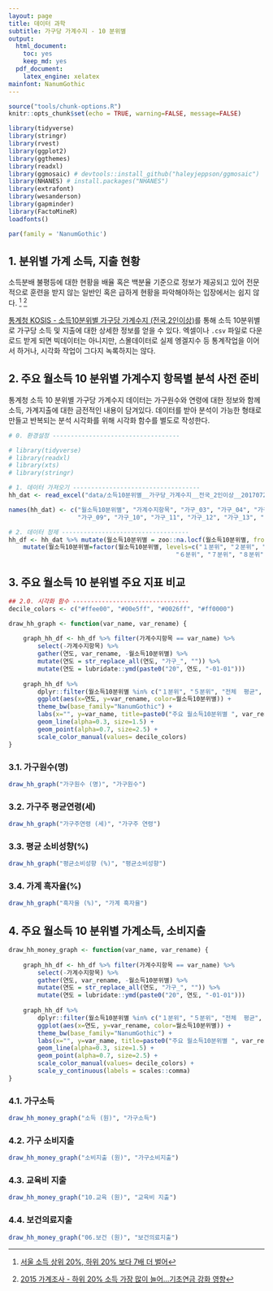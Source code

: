 ```yaml
---
layout: page
title: 데이터 과학
subtitle: 가구당 가계수지 - 10 분위별
output:
  html_document: 
    toc: yes
    keep_md: yes
  pdf_document:
    latex_engine: xelatex
mainfont: NanumGothic
---
```


```r
source("tools/chunk-options.R")
knitr::opts_chunk$set(echo = TRUE, warning=FALSE, message=FALSE)

library(tidyverse)
library(stringr)
library(rvest)
library(ggplot2)
library(ggthemes)
library(readxl)
library(ggmosaic) # devtools::install_github("haleyjeppson/ggmosaic")
library(NHANES) # install.packages("NHANES")
library(extrafont)
library(wesanderson)
library(gapminder)
library(FactoMineR)
loadfonts()

par(family = 'NanumGothic')
```

## 1. 분위별 가계 소득, 지출 현황

소득분배 불평등에 대한 현황을 배율 혹은 백분율 기준으로 정보가 제공되고 있어 전문적으로 
훈련을 받지 않는 일반인 혹은 급하게 현황을 파악해야하는 입장에서는 쉽지 않다. [^household-inequality] [^chosun-inequality]

[^household-inequality]: [서울 소득 상위 20%, 하위 20% 보다 7배 더 벌어](http://news.hankyung.com/article/2017052557597)

[^chosun-inequality]: [2015 가계조사 - 하위 20% 소득 가장 많이 늘어…기초연금 강화 영향](http://biz.chosun.com/site/data/html_dir/2015/12/21/2015122101506.html)

[통계청 KOSIS - 소득10분위별 가구당 가계수지 (전국,2인이상)](http://kosis.kr/statHtml/statHtml.do?orgId=101&tblId=DT_1L9H008&conn_path=I3)를 통해 
소득 10분위별로 가구당 소득 및 지출에 대한 상세한 정보를 얻을 수 있다. 
엑셀이나 `.csv` 파일로 다운로드 받게 되면 빅데이터는 아니지만, 스몰데이터로 실제 엥겔지수 등 통계작업을 이어서 하거나, 시각화 작업이 그다지 녹록하지는 않다.

## 2. 주요 월소득 10 분위별 가계수지 항목별 분석 사전 준비

통계청 소득 10 분위별 가구당 가계수지 데이터는 가구원수와 연령에 대한 정보와 함께 소득, 가계지출에 대한 금전적인 내용이 담겨있다.
데이터를 받아 분석이 가능한 형태로 만들고 반복되는 분석 시각화를 위해 시각화 함수를 별도로 작성한다.

``` r
# 0. 환경설정 -----------------------------------

# library(tidyverse)
# library(readxl)
# library(xts)
# library(stringr)

# 1. 데이터 가져오기 -----------------------------------
hh_dat <- read_excel("data/소득10분위별__가구당_가계수지__전국_2인이상__20170725133926.xlsx", sheet="데이터", skip=1)

names(hh_dat) <- c("월소득10분위별", "가계수지항목", "가구_03", "가구_04", "가구_05", "가구_06", "가구_07", "가구_08", 
                   "가구_09", "가구_10", "가구_11", "가구_12", "가구_13", "가구_14", "가구_15", "가구_16")

# 2. 데이터 정제 -----------------------------------
hh_df <- hh_dat %>% mutate(월소득10분위별 = zoo::na.locf(월소득10분위별, fromLast=FALSE)) %>% 
    mutate(월소득10분위별=factor(월소득10분위별, levels=c("１분위", "２분위", "３분위", "４분위", "５분위", "전체  평균",
                                              "６분위", "７분위", "８분위", "９분위", "１０분위")))
```


## 3. 주요 월소득 10 분위별 주요 지표 비교 {.tabset .tabset-fade .tabset-pills}

``` r
## 2.0. 시각화 함수 --------------------------------
decile_colors <- c("#ffee00", "#00e5ff", "#0026ff", "#ff0000")

draw_hh_graph <- function(var_name, var_rename) {
    
    graph_hh_df <- hh_df %>% filter(가계수지항목 == var_name) %>% 
        select(-가계수지항목) %>% 
        gather(연도, var_rename, -월소득10분위별) %>% 
        mutate(연도 = str_replace_all(연도, "가구_", "")) %>% 
        mutate(연도 = lubridate::ymd(paste0("20", 연도, "-01-01")))
    
    graph_hh_df %>% 
        dplyr::filter(월소득10분위별 %in% c("１분위", "５분위", "전체  평균", "１０분위")) %>% 
        ggplot(aes(x=연도, y=var_rename, color=월소득10분위별)) +
        theme_bw(base_family="NanumGothic") +
        labs(x="", y=var_name, title=paste0("주요 월소득10분위별 ", var_rename)) +
        geom_line(alpha=0.3, size=1.5) +
        geom_point(alpha=0.7, size=2.5) +
        scale_color_manual(values= decile_colors)
}
```


### 3.1. 가구원수(명)

``` r
draw_hh_graph("가구원수 (명)", "가구원수")
```

### 3.2. 가구주 평균연령(세) 

``` r
draw_hh_graph("가구주연령 (세)", "가구주 연령")
```

### 3.3. 평균 소비성향(%)

``` r
draw_hh_graph("평균소비성향 (%)", "평균소비성향")
```

### 3.4. 가계 흑자율(%)

``` r
draw_hh_graph("흑자율 (%)", "가계 흑자율")
```

## 4. 주요 월소득 10 분위별 가계소득, 소비지출 {.tabset .tabset-fade .tabset-pills}

``` r
draw_hh_money_graph <- function(var_name, var_rename) {
    
    graph_hh_df <- hh_df %>% filter(가계수지항목 == var_name) %>% 
        select(-가계수지항목) %>% 
        gather(연도, var_rename, -월소득10분위별) %>% 
        mutate(연도 = str_replace_all(연도, "가구_", "")) %>% 
        mutate(연도 = lubridate::ymd(paste0("20", 연도, "-01-01")))
    
    graph_hh_df %>% 
        dplyr::filter(월소득10분위별 %in% c("１분위", "５분위", "전체  평균", "１０분위")) %>% 
        ggplot(aes(x=연도, y=var_rename, color=월소득10분위별)) +
        theme_bw(base_family="NanumGothic") +
        labs(x="", y=var_name, title=paste0("주요 월소득10분위별 ", var_rename)) +
        geom_line(alpha=0.3, size=1.5) +
        geom_point(alpha=0.7, size=2.5) +
        scale_color_manual(values= decile_colors) +
        scale_y_continuous(labels = scales::comma)
}
```


### 4.1. 가구소득

``` r
draw_hh_money_graph("소득 (원)", "가구소득")
```

### 4.2. 가구 소비지출

``` r
draw_hh_money_graph("소비지출 (원)", "가구소비지출")
```

### 4.3. 교육비 지출

``` r
draw_hh_money_graph("10.교육 (원)", "교육비 지출")
```

### 4.4. 보건의료지출

``` r
draw_hh_money_graph("06.보건 (원)", "보건의료지출")
```




